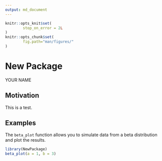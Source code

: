 ```yaml
---
output: md_document
---
```


<!-- README.md is generated from README.Rmd. Please edit that file -->

```r
knitr::opts_knit$set(
        stop_on_error = 2L
)
knitr::opts_chunk$set(
        fig.path="man/figures/"
)
```

# New Package

YOUR NAME

## Motivation

This is a test.

## Examples

The `beta_plot` function allows you to simulate data from a
beta distribution and plot the results.

```r
library(NewPackage)
beta_plot(a = 1, b = 3)
```
